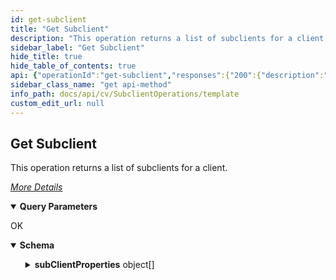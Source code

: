 ```yaml
---
id: get-subclient
title: "Get Subclient"
description: "This operation returns a list of subclients for a client."
sidebar_label: "Get Subclient"
hide_title: true
hide_table_of_contents: true
api: {"operationId":"get-subclient","responses":{"200":{"description":"OK","content":{"application/json":{"schema":{"type":"object","properties":{"subClientProperties":{"type":"array","items":{"type":"object","properties":{"proxyClient":{"type":"object","properties":{}},"subClientEntity":{"type":"object","properties":{"clientName":{"type":"string"},"instanceName":{"type":"string"},"backupsetId":{"type":"integer"},"_type_":{"type":"integer"},"instanceId":{"type":"integer"},"subclientId":{"type":"integer"},"clientId":{"type":"integer"},"appName":{"type":"string"},"backupsetName":{"type":"string"},"applicationId":{"type":"integer"},"subclientName":{"type":"string"}}},"dfsSubclientProp":{"type":"object","properties":{}},"planEntity":{"type":"object","properties":{}},"analyticsSubclientProp":{"type":"object","properties":{}}}}}},"x-examples":{"Example 1":{"subClientProperties":[{"proxyClient":{},"subClientEntity":{"clientName":"firewalltestcs","instanceName":"DefaultInstanceName","backupsetId":3,"_type_":7,"instanceId":1,"subclientId":2,"clientId":2,"appName":"Windows File System","backupsetName":"defaultBackupSet","applicationId":33,"subclientName":"default"},"dfsSubclientProp":{},"planEntity":{},"analyticsSubclientProp":{}},{"proxyClient":{},"subClientEntity":{"clientName":"firewalltestcs","instanceName":"DefaultInstanceName","backupsetId":3,"_type_":7,"instanceId":1,"subclientId":30,"clientId":2,"appName":"Windows File System","backupsetName":"defaultBackupSet","applicationId":33,"subclientName":"IndexBackup"},"dfsSubclientProp":{},"planEntity":{},"analyticsSubclientProp":{}},{"proxyClient":{},"subClientEntity":{"clientName":"firewalltestcs","instanceName":"DefaultInstanceName","backupsetId":3,"_type_":7,"instanceId":1,"subclientId":31,"clientId":2,"appName":"Windows File System","backupsetName":"defaultBackupSet","applicationId":33,"subclientName":"Back_44"},"dfsSubclientProp":{},"planEntity":{},"analyticsSubclientProp":{}},{"proxyClient":{},"subClientEntity":{"clientName":"firewalltestcs","instanceName":"DefaultInstanceName","backupsetId":3,"_type_":7,"instanceId":1,"subclientId":49,"clientId":2,"appName":"Windows File System","backupsetName":"defaultBackupSet","applicationId":33,"subclientName":"TestFSAPI"},"dfsSubclientProp":{},"planEntity":{},"analyticsSubclientProp":{}}]}}},"examples":{"Get Subclient":{"value":{"subClientProperties":[{"proxyClient":{},"subClientEntity":{"clientName":"firewalltestcs","instanceName":"DefaultInstanceName","backupsetId":3,"_type_":7,"instanceId":1,"subclientId":2,"clientId":2,"appName":"Windows File System","backupsetName":"defaultBackupSet","applicationId":33,"subclientName":"default"},"dfsSubclientProp":{},"planEntity":{},"analyticsSubclientProp":{}},{"proxyClient":{},"subClientEntity":{"clientName":"firewalltestcs","instanceName":"DefaultInstanceName","backupsetId":3,"_type_":7,"instanceId":1,"subclientId":30,"clientId":2,"appName":"Windows File System","backupsetName":"defaultBackupSet","applicationId":33,"subclientName":"IndexBackup"},"dfsSubclientProp":{},"planEntity":{},"analyticsSubclientProp":{}},{"proxyClient":{},"subClientEntity":{"clientName":"firewalltestcs","instanceName":"DefaultInstanceName","backupsetId":3,"_type_":7,"instanceId":1,"subclientId":31,"clientId":2,"appName":"Windows File System","backupsetName":"defaultBackupSet","applicationId":33,"subclientName":"Back_44"},"dfsSubclientProp":{},"planEntity":{},"analyticsSubclientProp":{}},{"proxyClient":{},"subClientEntity":{"clientName":"firewalltestcs","instanceName":"DefaultInstanceName","backupsetId":3,"_type_":7,"instanceId":1,"subclientId":49,"clientId":2,"appName":"Windows File System","backupsetName":"defaultBackupSet","applicationId":33,"subclientName":"TestFSAPI"},"dfsSubclientProp":{},"planEntity":{},"analyticsSubclientProp":{}}]}}}}}}},"description":"This operation returns a list of subclients for a client.\n\n[_More Details_](http://documentation.commvault.com/commvault/v11/article?p=features/rest_api/operations/get_subclient.htm)\n","parameters":[{"schema":{"type":"string"},"in":"query","name":"clientId"}],"tags":["Subclient Operations"],"method":"get","path":"/subclient","servers":[{"url":"http://{hostname}/webconsole/api","variables":{"hostname":{"default":"localhost","description":"Webconsole"}}}],"info":{"title":"Template","contact":{},"version":"1.0","description":"Template"},"postman":{"name":"Get Subclient","description":{"content":"This operation returns a list of subclients for a client.\n\n[_More Details_](http://documentation.commvault.com/commvault/v11/article?p=features/rest_api/operations/get_subclient.htm)\n","type":"text/plain"},"url":{"path":["subclient"],"host":["{{baseUrl}}"],"query":[{"disabled":false,"key":"clientId","value":""}],"variable":[]},"header":[{"key":"Accept","value":"application/json"}],"method":"GET"}}
sidebar_class_name: "get api-method"
info_path: docs/api/cv/SubclientOperations/template
custom_edit_url: null
---
```



## Get Subclient



This operation returns a list of subclients for a client.

[_More Details_](http://documentation.commvault.com/commvault/v11/article?p=features/rest_api/operations/get_subclient.htm)


<details style={{"marginBottom":"1rem"}} data-collapsed={false} open={true}><summary style={{}}><strong>Query Parameters</strong></summary><div><ul><ParamsItem className={"paramsItem"} param={{"schema":{"type":"string"},"in":"query","name":"clientId"}}></ParamsItem></ul></div></details><div><ApiTabs><TabItem label={"200"} value={"200"}><div>

OK

</div><div><MimeTabs schemaType={"response"}><TabItem label={"application/json"} value={"application/json"}><SchemaTabs><TabItem label={"Schema"} value={"Schema"}><details style={{}} data-collapsed={false} open={true}><summary style={{"textAlign":"left"}}><strong>Schema</strong></summary><div style={{"textAlign":"left","marginLeft":"1rem"}}></div><ul style={{"marginLeft":"1rem"}}><SchemaItem collapsible={true} className={"schemaItem"}><details style={{}}><summary style={{}}><strong>subClientProperties</strong><span style={{"opacity":"0.6"}}> object[]</span></summary><div style={{"marginLeft":"1rem"}}><SchemaItem collapsible={true} className={"schemaItem"}><details style={{}}><summary style={{}}><strong>proxyClient</strong><span style={{"opacity":"0.6"}}> object</span></summary><div style={{"marginLeft":"1rem"}}></div></details></SchemaItem><SchemaItem collapsible={true} className={"schemaItem"}><details style={{}}><summary style={{}}><strong>subClientEntity</strong><span style={{"opacity":"0.6"}}> object</span></summary><div style={{"marginLeft":"1rem"}}><SchemaItem collapsible={false} name={"clientName"} required={false} deprecated={undefined} schemaDescription={undefined} schemaName={"string"} qualifierMessage={undefined} defaultValue={undefined}></SchemaItem><SchemaItem collapsible={false} name={"instanceName"} required={false} deprecated={undefined} schemaDescription={undefined} schemaName={"string"} qualifierMessage={undefined} defaultValue={undefined}></SchemaItem><SchemaItem collapsible={false} name={"backupsetId"} required={false} deprecated={undefined} schemaDescription={undefined} schemaName={"integer"} qualifierMessage={undefined} defaultValue={undefined}></SchemaItem><SchemaItem collapsible={false} name={"_type_"} required={false} deprecated={undefined} schemaDescription={undefined} schemaName={"integer"} qualifierMessage={undefined} defaultValue={undefined}></SchemaItem><SchemaItem collapsible={false} name={"instanceId"} required={false} deprecated={undefined} schemaDescription={undefined} schemaName={"integer"} qualifierMessage={undefined} defaultValue={undefined}></SchemaItem><SchemaItem collapsible={false} name={"subclientId"} required={false} deprecated={undefined} schemaDescription={undefined} schemaName={"integer"} qualifierMessage={undefined} defaultValue={undefined}></SchemaItem><SchemaItem collapsible={false} name={"clientId"} required={false} deprecated={undefined} schemaDescription={undefined} schemaName={"integer"} qualifierMessage={undefined} defaultValue={undefined}></SchemaItem><SchemaItem collapsible={false} name={"appName"} required={false} deprecated={undefined} schemaDescription={undefined} schemaName={"string"} qualifierMessage={undefined} defaultValue={undefined}></SchemaItem><SchemaItem collapsible={false} name={"backupsetName"} required={false} deprecated={undefined} schemaDescription={undefined} schemaName={"string"} qualifierMessage={undefined} defaultValue={undefined}></SchemaItem><SchemaItem collapsible={false} name={"applicationId"} required={false} deprecated={undefined} schemaDescription={undefined} schemaName={"integer"} qualifierMessage={undefined} defaultValue={undefined}></SchemaItem><SchemaItem collapsible={false} name={"subclientName"} required={false} deprecated={undefined} schemaDescription={undefined} schemaName={"string"} qualifierMessage={undefined} defaultValue={undefined}></SchemaItem></div></details></SchemaItem><SchemaItem collapsible={true} className={"schemaItem"}><details style={{}}><summary style={{}}><strong>dfsSubclientProp</strong><span style={{"opacity":"0.6"}}> object</span></summary><div style={{"marginLeft":"1rem"}}></div></details></SchemaItem><SchemaItem collapsible={true} className={"schemaItem"}><details style={{}}><summary style={{}}><strong>planEntity</strong><span style={{"opacity":"0.6"}}> object</span></summary><div style={{"marginLeft":"1rem"}}></div></details></SchemaItem><SchemaItem collapsible={true} className={"schemaItem"}><details style={{}}><summary style={{}}><strong>analyticsSubclientProp</strong><span style={{"opacity":"0.6"}}> object</span></summary><div style={{"marginLeft":"1rem"}}></div></details></SchemaItem></div></details></SchemaItem></ul></details></TabItem><TabItem label={"Example (from schema)"} value={"Example (from schema)"}><ResponseSamples responseExample={"{\n  \"subClientProperties\": [\n    {\n      \"proxyClient\": {},\n      \"subClientEntity\": {\n        \"clientName\": \"string\",\n        \"instanceName\": \"string\",\n        \"backupsetId\": 0,\n        \"_type_\": 0,\n        \"instanceId\": 0,\n        \"subclientId\": 0,\n        \"clientId\": 0,\n        \"appName\": \"string\",\n        \"backupsetName\": \"string\",\n        \"applicationId\": 0,\n        \"subclientName\": \"string\"\n      },\n      \"dfsSubclientProp\": {},\n      \"planEntity\": {},\n      \"analyticsSubclientProp\": {}\n    }\n  ]\n}"} language={"json"}></ResponseSamples></TabItem><TabItem label={" Get  Subclient"} value={" Get  Subclient"}><ResponseSamples responseExample={"{\n  \"subClientProperties\": [\n    {\n      \"proxyClient\": {},\n      \"subClientEntity\": {\n        \"clientName\": \"firewalltestcs\",\n        \"instanceName\": \"DefaultInstanceName\",\n        \"backupsetId\": 3,\n        \"_type_\": 7,\n        \"instanceId\": 1,\n        \"subclientId\": 2,\n        \"clientId\": 2,\n        \"appName\": \"Windows File System\",\n        \"backupsetName\": \"defaultBackupSet\",\n        \"applicationId\": 33,\n        \"subclientName\": \"default\"\n      },\n      \"dfsSubclientProp\": {},\n      \"planEntity\": {},\n      \"analyticsSubclientProp\": {}\n    },\n    {\n      \"proxyClient\": {},\n      \"subClientEntity\": {\n        \"clientName\": \"firewalltestcs\",\n        \"instanceName\": \"DefaultInstanceName\",\n        \"backupsetId\": 3,\n        \"_type_\": 7,\n        \"instanceId\": 1,\n        \"subclientId\": 30,\n        \"clientId\": 2,\n        \"appName\": \"Windows File System\",\n        \"backupsetName\": \"defaultBackupSet\",\n        \"applicationId\": 33,\n        \"subclientName\": \"IndexBackup\"\n      },\n      \"dfsSubclientProp\": {},\n      \"planEntity\": {},\n      \"analyticsSubclientProp\": {}\n    },\n    {\n      \"proxyClient\": {},\n      \"subClientEntity\": {\n        \"clientName\": \"firewalltestcs\",\n        \"instanceName\": \"DefaultInstanceName\",\n        \"backupsetId\": 3,\n        \"_type_\": 7,\n        \"instanceId\": 1,\n        \"subclientId\": 31,\n        \"clientId\": 2,\n        \"appName\": \"Windows File System\",\n        \"backupsetName\": \"defaultBackupSet\",\n        \"applicationId\": 33,\n        \"subclientName\": \"Back_44\"\n      },\n      \"dfsSubclientProp\": {},\n      \"planEntity\": {},\n      \"analyticsSubclientProp\": {}\n    },\n    {\n      \"proxyClient\": {},\n      \"subClientEntity\": {\n        \"clientName\": \"firewalltestcs\",\n        \"instanceName\": \"DefaultInstanceName\",\n        \"backupsetId\": 3,\n        \"_type_\": 7,\n        \"instanceId\": 1,\n        \"subclientId\": 49,\n        \"clientId\": 2,\n        \"appName\": \"Windows File System\",\n        \"backupsetName\": \"defaultBackupSet\",\n        \"applicationId\": 33,\n        \"subclientName\": \"TestFSAPI\"\n      },\n      \"dfsSubclientProp\": {},\n      \"planEntity\": {},\n      \"analyticsSubclientProp\": {}\n    }\n  ]\n}"} language={"json"}></ResponseSamples></TabItem></SchemaTabs></TabItem></MimeTabs></div></TabItem></ApiTabs></div>
      